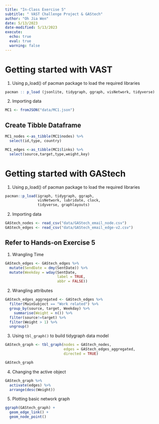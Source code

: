 ```yaml
---
title: "In-Class Exercise 5"
subtitle: " VAST Challenge Project & GAStech"
author: "Oh Jia Wen"
date: 5/13/2023
date-modified: 5/13/2023
execute: 
  echo: true
  eval: true
  warning: false
---
```


# Getting started with VAST

1.  Using p_load() of pacman package to load the required libraries

```r
pacman :: p_load (jsonlite, tidygraph, ggraph, visNetwork, tidyverse)
```

2.  Importing data

```r
MC1 <- fromJSON("data/MC1.json")
```

## Create Tibble Dataframe

```r
MC1_nodes <-as_tibble(MC1$nodes) %>%
  select(id,type, country)
```

```r
MC1_edges <-as_tibble(MC1$links) %>%
  select(source,target,type,weight,key)
```

# Getting started with GAStech

1.  Using p_load() of pacman package to load the required libraries

```r
pacman::p_load(igraph, tidygraph, ggraph, 
               visNetwork, lubridate, clock,
               tidyverse, graphlayouts)
```

2.  Importing data

```r
GAStech_nodes <- read_csv("data/GAStech_email_node.csv")
GAStech_edges <- read_csv("data/GAStech_email_edge-v2.csv")
```

## Refer to Hands-on Exercise 5

1.  Wrangling Time

```r
GAStech_edges <- GAStech_edges %>%
  mutate(SendDate = dmy(SentDate)) %>%
  mutate(Weekday = wday(SentDate,
                        label = TRUE,
                        abbr = FALSE))
```

2.  Wrangling attributes

```r
GAStech_edges_aggregated <- GAStech_edges %>%
  filter(MainSubject == "Work related") %>%
  group_by(source, target, Weekday) %>%
    summarise(Weight = n()) %>%
  filter(source!=target) %>%
  filter(Weight > 1) %>%
  ungroup()
```

3.  Using `tbl_graph()` to build tidygraph data model

```r
GAStech_graph <- tbl_graph(nodes = GAStech_nodes,
                           edges = GAStech_edges_aggregated, 
                           directed = TRUE)

GAStech_graph
```

4.  Changing the active object

```r
GAStech_graph %>%
  activate(edges) %>%
  arrange(desc(Weight))
```

5.  Plotting basic network graph

```r
ggraph(GAStech_graph) +
  geom_edge_link() +
  geom_node_point()
```
